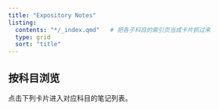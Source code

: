 ```yaml
---
title: "Expository Notes"
listing:
  contents: "*/_index.qmd"   # 把各子科目的索引页当成卡片抓过来
  type: grid
  sort: "title"
---
```


## 按科目浏览

点击下列卡片进入对应科目的笔记列表。